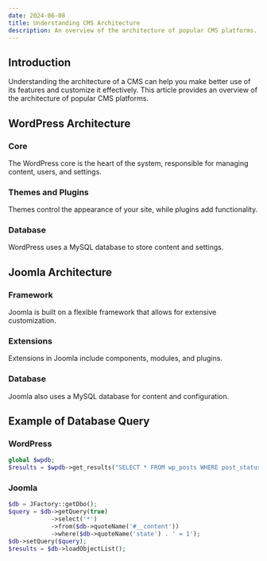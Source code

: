 ```yaml
---
date: 2024-06-08
title: Understanding CMS Architecture
description: An overview of the architecture of popular CMS platforms.
---
```


## Introduction

Understanding the architecture of a CMS can help you make better use of its features and customize it effectively. This article provides an overview of the architecture of popular CMS platforms.

## WordPress Architecture

### Core

The WordPress core is the heart of the system, responsible for managing content, users, and settings.

### Themes and Plugins

Themes control the appearance of your site, while plugins add functionality.

### Database

WordPress uses a MySQL database to store content and settings.

## Joomla Architecture

### Framework

Joomla is built on a flexible framework that allows for extensive customization.

### Extensions

Extensions in Joomla include components, modules, and plugins.

### Database

Joomla also uses a MySQL database for content and configuration.

## Example of Database Query

### WordPress

```php
global $wpdb;
$results = $wpdb->get_results("SELECT * FROM wp_posts WHERE post_status = 'publish'");
```

### Joomla
```php
$db = JFactory::getDbo();
$query = $db->getQuery(true)
            ->select('*')
            ->from($db->quoteName('#__content'))
            ->where($db->quoteName('state') . ' = 1');
$db->setQuery($query);
$results = $db->loadObjectList();
```
